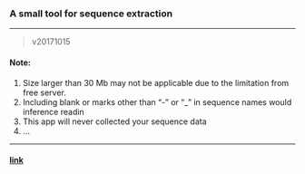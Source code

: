 ### A small tool for sequence extraction
***

> v20171015


#### Note:

1. Size larger than 30 Mb may not be applicable due to the limitation from free server. 
2. Including blank or marks other than "-" or "_" in sequence names would inference readin
3. This app will never collected your sequence data
3. ...

***
#### [link](https://yaotli.shinyapps.io/ranSeq/)